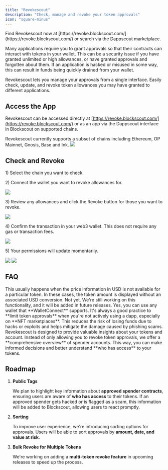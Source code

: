 ```yaml
---
title: "Revokescout"
description: "Check, manage and revoke your token approvals"
icon: "square-minus"
---
```


<Check>
Find Revokescout now at [https://revoke.blockscout.com/](https://revoke.blockscout.com/) or search via the Dappscout marketplace.

</Check>

Many applications require you to grant approvals so that their contracts can interact with tokens in your wallet. This can be a security issue if you have granted unlimited or high allowances, or have granted approvals and forgotten about them. If an application is hacked or misused in some way, this can result in funds being quickly drained from your wallet.

Revokescout lets you manage your approvals from a single interface. Easily check, update, and revoke token allowances you may have granted to different applications.

## Access the App

Revokescout can be accessed directly at [https://revoke.blockscout.com/](https://revoke.blockscout.com/) or as an app via the Dappscout interface in Blockscout on supported chains.

<Warning>
Revokescout currently supports a subset of chains including Ethereum, OP Mainnet, Gnosis, Base and Ink.

</Warning>

<Frame caption="Accessing Revokescout via the Dapps menu">
  <img src="/images/5b607960-image.jpeg" />
</Frame>

## Check and Revoke

1\) Select the chain you want to check.

2\) Connect the wallet you want to revoke allowances for.

<Frame caption="">
  <img src="/images/bc1825e5-image.jpeg" />
</Frame>

3\) Review any allowances and click the Revoke button for those you want to revoke.

<Frame caption="">
  <img src="/images/df898b5c-image.jpeg" />
</Frame>

4\) Confirm the transaction in your web3 wallet. This does not require any gas or transaction fees.

<Frame caption="">
  <img src="/images/7149ce5f-image.jpeg" />
</Frame>

5\) Your permissions will update momentarily.

<Frame caption="Success message - takes a moment for permssion to be removed from UI">
  <img src="/images/fa186fad-image.jpeg" />
</Frame>

<Frame caption="Permssions updated">
  <img src="/images/bc74d5d4-image.jpeg" />
</Frame>

## **FAQ**

<AccordionGroup>
<Accordion title="Why can't I see the "Value at Risk" for the approved amount?">
This usually happens when the price information in USD is not available for a particular token. In these cases, the token amount is displayed without an associated USD conversion.

</Accordion>

<Accordion title="Can I revoke multiple approvals at once?">
Not yet. We're still working on this functionality, and it will be added in future releases.

</Accordion>

<Accordion title="Can I use a hardware wallet with Revokescout?">
Yes, you can use any wallet that **WalletConnect** supports.

</Accordion>

<Accordion title="Why should I revoke access to my tokens?">
It's always a good practice to **limit token approvals** when you're not actively using a dapp, especially on **NFT marketplaces**. This reduces the risk of losing funds due to hacks or exploits and helps mitigate the damage caused by phishing scams.

</Accordion>

<Accordion title="Why should I use Revokescout?">
Revokescout is designed to provide valuable insights about your tokens and account. Instead of only allowing you to revoke token approvals, we offer a **comprehensive overview** of spender accounts. This way, you can make informed decisions and better understand **who has access** to your tokens.

</Accordion>
</AccordionGroup>

## **Roadmap**

1. **Public Tags**

   We plan to highlight key information about **approved spender contracts**, ensuring users are aware of **who has access** to their tokens. If an approved spender gets hacked or is flagged as a scam, this information will be added to Blockscout, allowing users to react promptly.

2. **Sorting**

   To improve user experience, we're introducing sorting options for approvals. Users will be able to sort approvals by **amount, date, and value at risk**.

3. **Bulk Revoke for Multiple Tokens**

   We're working on adding a **multi-token revoke feature** in upcoming releases to speed up the process.


